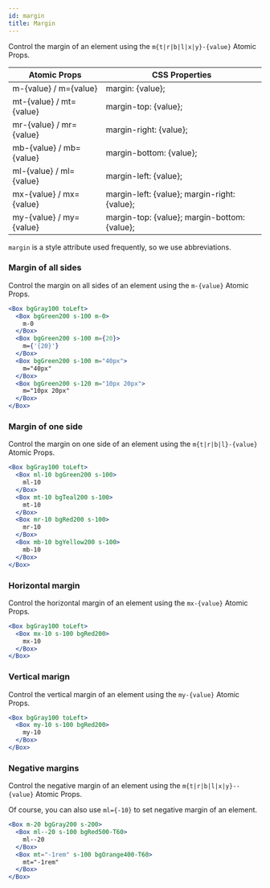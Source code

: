 ```yaml
---
id: margin
title: Margin
---
```


Control the margin of an element using the `m{t|r|b|l|x|y}-{value}` Atomic Props.

| Atomic Props            | CSS Properties                               |
| ----------------------- | -------------------------------------------- |
| m-{value} / m={value}   | margin: {value};                             |
| mt-{value} / mt={value} | margin-top: {value};                         |
| mr-{value} / mr={value} | margin-right: {value};                       |
| mb-{value} / mb={value} | margin-bottom: {value};                      |
| ml-{value} / ml={value} | margin-left: {value};                        |
| mx-{value} / mx={value} | margin-left: {value}; margin-right: {value}; |
| my-{value} / my={value} | margin-top: {value}; margin-bottom: {value}; |

`margin` is a style attribute used frequently, so we use abbreviations.

### Margin of all sides

Control the margin on all sides of an element using the `m-{value}` Atomic Props.

```jsx live
<Box bgGray100 toLeft>
  <Box bgGreen200 s-100 m-0>
    m-0
  </Box>
  <Box bgGreen200 s-100 m={20}>
    m={'{20}'}
  </Box>
  <Box bgGreen200 s-100 m="40px">
    m="40px"
  </Box>
  <Box bgGreen200 s-120 m="10px 20px">
    m="10px 20px"
  </Box>
</Box>
```

### Margin of one side

Control the margin on one side of an element using the `m{t|r|b|l}-{value}` Atomic Props.

```jsx live
<Box bgGray100 toLeft>
  <Box ml-10 bgGreen200 s-100>
    ml-10
  </Box>
  <Box mt-10 bgTeal200 s-100>
    mt-10
  </Box>
  <Box mr-10 bgRed200 s-100>
    mr-10
  </Box>
  <Box mb-10 bgYellow200 s-100>
    mb-10
  </Box>
</Box>
```

### Horizontal margin

Control the horizontal margin of an element using the `mx-{value}` Atomic Props.

```jsx live
<Box bgGray100 toLeft>
  <Box mx-10 s-100 bgRed200>
    mx-10
  </Box>
</Box>
```

### Vertical marign

Control the vertical margin of an element using the `my-{value}` Atomic Props.

```jsx live
<Box bgGray100 toLeft>
  <Box my-10 s-100 bgRed200>
    my-10
  </Box>
</Box>
```

### Negative margins

Control the negative margin of an element using the `m{t|r|b|l|x|y}--{value}` Atomic Props.

Of course, you can also use `ml={-10}` to set negative margin of an element.

```jsx live
<Box m-20 bgGray200 s-200>
  <Box ml--20 s-100 bgRed500-T60>
    ml--20
  </Box>
  <Box mt="-1rem" s-100 bgOrange400-T60>
    mt="-1rem"
  </Box>
</Box>
```
